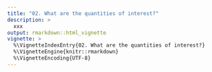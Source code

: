 ```yaml
---
title: "02. What are the quantities of interest?"
description: >
  xxx
output: rmarkdown::html_vignette
vignette: >
  %\VignetteIndexEntry{02. What are the quantities of interest?}
  %\VignetteEngine{knitr::rmarkdown}
  %\VignetteEncoding{UTF-8}
---
```

